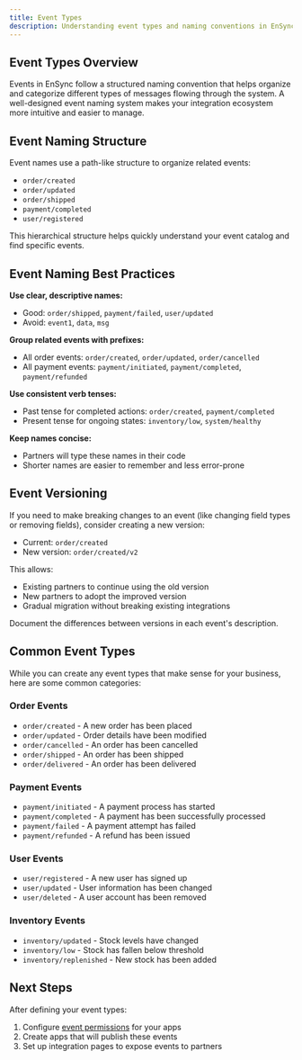 ```yaml
---
title: Event Types
description: Understanding event types and naming conventions in EnSync
---
```


## Event Types Overview

Events in EnSync follow a structured naming convention that helps organize and categorize different types of messages flowing through the system. A well-designed event naming system makes your integration ecosystem more intuitive and easier to manage.

## Event Naming Structure

Event names use a path-like structure to organize related events:

- `order/created`
- `order/updated`
- `order/shipped`
- `payment/completed`
- `user/registered`

This hierarchical structure helps quickly understand your event catalog and find specific events.

## Event Naming Best Practices

**Use clear, descriptive names:**
- Good: `order/shipped`, `payment/failed`, `user/updated`
- Avoid: `event1`, `data`, `msg`

**Group related events with prefixes:**
- All order events: `order/created`, `order/updated`, `order/cancelled`
- All payment events: `payment/initiated`, `payment/completed`, `payment/refunded`

**Use consistent verb tenses:**
- Past tense for completed actions: `order/created`, `payment/completed`
- Present tense for ongoing states: `inventory/low`, `system/healthy`

**Keep names concise:**
- Partners will type these names in their code
- Shorter names are easier to remember and less error-prone

## Event Versioning

If you need to make breaking changes to an event (like changing field types or removing fields), consider creating a new version:

- Current: `order/created`
- New version: `order/created/v2`

This allows:
- Existing partners to continue using the old version
- New partners to adopt the improved version
- Gradual migration without breaking existing integrations

Document the differences between versions in each event's description.

## Common Event Types

While you can create any event types that make sense for your business, here are some common categories:

### Order Events
- `order/created` - A new order has been placed
- `order/updated` - Order details have been modified
- `order/cancelled` - An order has been cancelled
- `order/shipped` - An order has been shipped
- `order/delivered` - An order has been delivered

### Payment Events
- `payment/initiated` - A payment process has started
- `payment/completed` - A payment has been successfully processed
- `payment/failed` - A payment attempt has failed
- `payment/refunded` - A refund has been issued

### User Events
- `user/registered` - A new user has signed up
- `user/updated` - User information has been changed
- `user/deleted` - A user account has been removed

### Inventory Events
- `inventory/updated` - Stock levels have changed
- `inventory/low` - Stock has fallen below threshold
- `inventory/replenished` - New stock has been added

## Next Steps

After defining your event types:
1. Configure [event permissions](/components/event-permissions) for your apps
2. Create apps that will publish these events
3. Set up integration pages to expose events to partners
